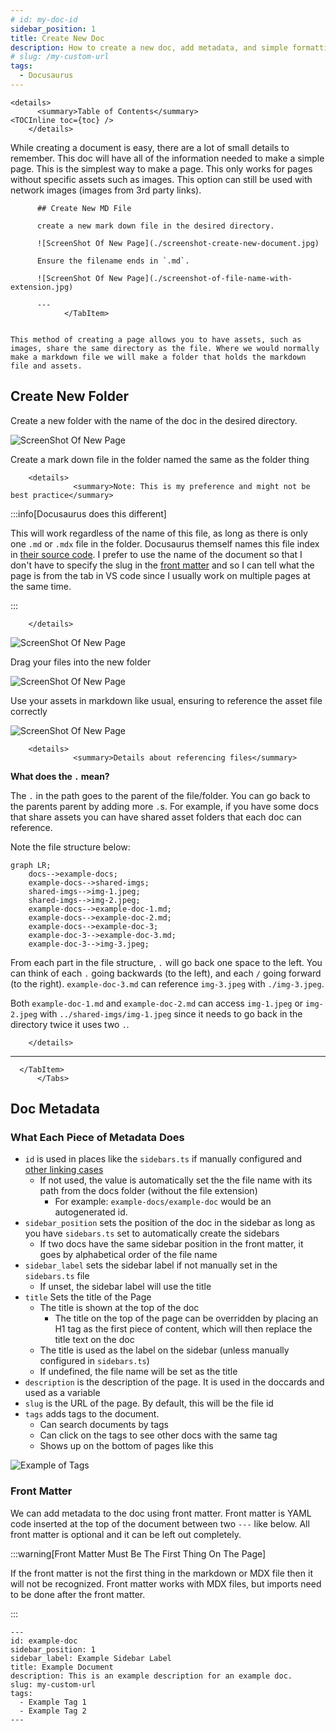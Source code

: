 ```yaml
---
# id: my-doc-id
sidebar_position: 1
title: Create New Doc
description: How to create a new doc, add metadata, and simple formatting.
# slug: /my-custom-url
tags: 
  - Docusaurus
---
```






    <details>
          <summary>Table of Contents</summary>
    <TOCInline toc={toc} />
        </details>
While creating a document is easy, there are a lot of small details to remember.
This doc will have all of the information needed to make a simple page.
    <Tabs queryString="asset-tab">
          <TabItem value="no-assets" label="Doc with no assets" default>
                              This is the simplest way to make a page. This only works for pages without specific assets such as images. This option can still be used with network images (images from 3rd party links).

          ## Create New MD File 

          create a new mark down file in the desired directory.

          ![ScreenShot Of New Page](./screenshot-create-new-document.jpg)

          Ensure the filename ends in `.md`.

          ![ScreenShot Of New Page](./screenshot-of-file-name-with-extension.jpg)

          ---
                </TabItem>
  <TabItem value="doc-with-assets" label="Doc with assets">

                                                                                                                                    This method of creating a page allows you to have assets, such as images, share the same directory as the file. Where we would normally make a markdown file we will make a folder that holds the markdown file and assets.

## Create New Folder

Create a new folder with the name of the doc in the desired directory. 

![ScreenShot Of New Page](./create-example-doc-folder.webp)

Create a mark down file in the folder named the same as the folder thing


        <details>
                  <summary>Note: This is my preference and might not be best practice</summary>
:::info[Docusaurus does this different]

This will work regardless of the name of this file, as long as there is only one `.md` or `.mdx` file in the folder. Docusaurus themself names this file index in [their source code](https://github.com/facebook/docusaurus/tree/main/website/blog/2021-05-12-announcing-docusaurus-two-beta). I prefer to use the name of the document so that I don't have to specify the slug in the [front matter](#doc-metadata-front-matter) and so I can tell what the page is from the tab in VS code since I usually work on multiple pages at the same time.

:::

        </details>


![ScreenShot Of New Page](./create-example-doc.webp)

Drag your files into the new folder

![ScreenShot Of New Page](./drag-and-drop-files.webp)

Use your assets in markdown like usual, ensuring to reference the asset file correctly

![ScreenShot Of New Page](./how-to-reference-file.webp)

        <details>
                  <summary>Details about referencing files</summary>

  **What does the `.` mean?**

 The `.` in the path goes to the parent of the file/folder. You can go back to the parents parent by adding more `.`s. For example, if you have some docs that share assets you can have shared asset folders that each doc can reference. 

  Note the file structure below:

```mermaid
graph LR;
    docs-->example-docs;
    example-docs-->shared-imgs;
    shared-imgs-->img-1.jpeg;
    shared-imgs-->img-2.jpeg;
    example-docs-->example-doc-1.md;
    example-docs-->example-doc-2.md;
    example-docs-->example-doc-3;
    example-doc-3-->example-doc-3.md;
    example-doc-3-->img-3.jpeg;

```


From each part in the file structure, `.` will go back one space to the left. You can think of each `.` going backwards (to the left), and each `/` going forward (to the right).
 `example-doc-3.md` can reference `img-3.jpeg` with `./img-3.jpeg`. 

Both `example-doc-1.md` and `example-doc-2.md` can access `img-1.jpeg` or `img-2.jpeg` with `../shared-imgs/img-1.jpeg` since it needs to go back in the directory twice it uses two `.`.

        </details>

---
      </TabItem>
          </Tabs>

## Doc Metadata

### What Each Piece of Metadata Does

- `id` is used in places like the `sidebars.ts` if manually configured and [other linking cases](/docs/docusaurus/show-folder-show-as-page#how)
  - If not used, the  value is automatically set the the file name with its path from the docs folder (without the file extension)
    - For example: `example-docs/example-doc` would be an autogenerated id.
- `sidebar_position` sets the position of the doc in the sidebar as long as you have `sidebars.ts` set to automatically create the sidebars
  - If two docs have the same sidebar position in the front matter, it goes by alphabetical order of the file name
- `sidebar_label` sets the sidebar label if not manually set in the `sidebars.ts` file
  - If unset, the sidebar label will use the title
- `title` Sets the title of the Page
  - The title is shown at the top of the doc
    - The title on the top of the page can be overridden by placing an H1 tag as the first piece of content, which will then replace the title text on the doc
  - The title is used as the label on the sidebar (unless manually configured in `sidebars.ts`)
  - If undefined, the file name will be set as the title
- `description` is the description of the page. It is used in the doccards and used as a variable
- `slug` is the URL of the page. By default, this will be the file id
- `tags` adds tags to the document.
  - Can search documents by tags
  - Can click on the tags to see other docs with the same tag
  - Shows up on the bottom of pages like this 

![Example of Tags](./example-tags.jpg)

### Front Matter
We can add metadata to the doc using front matter. Front matter is YAML code inserted at the top of the document between two `---` like below. All front matter is optional and it can be left out completely.

:::warning[Front Matter Must Be The First Thing On The Page]

If the front matter is not the first thing in the markdown or MDX file then it will not be recognized. Front matter works with MDX files, but imports need to be done after the front matter.

:::

```
---
id: example-doc
sidebar_position: 1
sidebar_label: Example Sidebar Label
title: Example Document
description: This is an example description for an example doc.
slug: my-custom-url
tags:
  - Example Tag 1
  - Example Tag 2
---
```